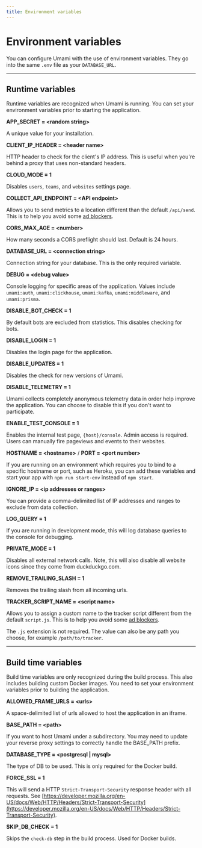 ```yaml
---
title: Environment variables
---
```


# Environment variables

You can configure Umami with the use of environment variables. They go into the same `.env` file as your `DATABASE_URL`.

---

## Runtime variables

Runtime variables are recognized when Umami is running. You can set your environment variables prior to starting the application.

**APP_SECRET = &lt;random string&gt;**

A unique value for your installation.

**CLIENT_IP_HEADER = &lt;header name&gt;**

HTTP header to check for the client's IP address. This is useful when you're
behind a proxy that uses non-standard headers.

**CLOUD_MODE = 1**

Disables `users`, `teams`, and `websites` settings page.

**COLLECT_API_ENDPOINT = &lt;API endpoint&gt;**

Allows you to send metrics to a location different than the default `/api/send`. This is to help you avoid some [ad blockers](/docs/guides/bypass-ad-blockers).

**CORS_MAX_AGE = &lt;number&gt;**

How many seconds a CORS preflight should last. Default is 24 hours.

**DATABASE_URL = &lt;connection string&gt;**

Connection string for your database. This is the only required variable.

**DEBUG = &lt;debug value&gt;**

Console logging for specific areas of the application. Values include `umami:auth`, `umami:clickhouse`, `umami:kafka`, `umami:middleware`, and `umami:prisma`.

**DISABLE_BOT_CHECK = 1**

By default bots are excluded from statistics. This disables checking for bots.

**DISABLE_LOGIN = 1**

Disables the login page for the application.

**DISABLE_UPDATES = 1**

Disables the check for new versions of Umami.

**DISABLE_TELEMETRY = 1**

Umami collects completely anonymous telemetry data in order help improve the application. You can choose to disable this if you don't want to participate.

**ENABLE_TEST_CONSOLE = 1**

Enables the internal test page, `{host}/console`. Admin access is required. Users can manually fire pageviews and events to their websites.

**HOSTNAME = &lt;hostname&gt;** / **PORT = &lt;port number&gt;**

If you are running on an environment which requires you to bind to a specific hostname or port, such as Heroku, you can add
these variables and start your app with `npm run start-env` instead of `npm start`.

**IGNORE_IP = &lt;ip addresses or ranges&gt;**

You can provide a comma-delimited list of IP addresses and ranges to exclude from data collection.

**LOG_QUERY = 1**

If you are running in development mode, this will log database queries to the console for debugging.

**PRIVATE_MODE = 1**

Disables all external network calls. Note, this will also disable all website icons since they come from duckduckgo.com.

**REMOVE_TRAILING_SLASH = 1**

Removes the trailing slash from all incoming urls.

**TRACKER_SCRIPT_NAME = &lt;script name&gt;**

Allows you to assign a custom name to the tracker script different from the default `script.js`. This is to help you avoid some [ad blockers](/docs/guides/bypass-ad-blockers).

The `.js` extension is not required. The value can also be any path you choose, for example `/path/to/tracker`.

---

## Build time variables

Build time variables are only recognized during the build process. This also includes building custom Docker images. You need to set your environment variables prior to building the application.

**ALLOWED_FRAME_URLS = &lt;urls&gt;**

A space-delimited list of urls allowed to host the application in an iframe.

**BASE_PATH = &lt;path&gt;**

If you want to host Umami under a subdirectory. You may need to update your reverse proxy settings to correctly handle the BASE_PATH prefix.

**DATABASE_TYPE = &lt;postgresql | mysql&gt;**

The type of DB to be used. This is only required for the Docker build.

**FORCE_SSL = 1**

This will send a HTTP `Strict-Transport-Security` response header with all requests. See [https://developer.mozilla.org/en-US/docs/Web/HTTP/Headers/Strict-Transport-Security](https://developer.mozilla.org/en-US/docs/Web/HTTP/Headers/Strict-Transport-Security).

**SKIP_DB_CHECK = 1**

Skips the `check-db` step in the build process. Used for Docker builds.
